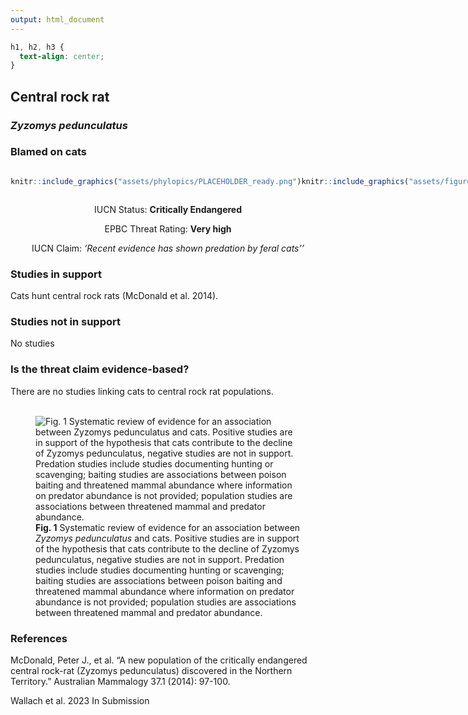 ```yaml
---
output: html_document
---
```

```css
h1, h2, h3 {
  text-align: center;
}
```

## **Central rock rat**
### *Zyzomys pedunculatus*
### Blamed on cats

:::: {style="display: flex;"}

::: {}
  ```r
  knitr::include_graphics("assets/phylopics/PLACEHOLDER_ready.png")
  ```
:::

::: {}

:::

::: {}
  ```r
  knitr::include_graphics("assets/figures/Map_Cat_Zyzomys pedunculatus.png")
  ```
:::

::::
<center>
IUCN Status: **Critically Endangered**

EPBC Threat Rating: **Very high**

IUCN Claim: *'Recent evidence has shown predation by feral cats''*

</center>

### Studies in support

Cats hunt central rock rats (McDonald et al. 2014).

### Studies not in support

No studies

### Is the threat claim evidence-based?

There are no studies linking cats to central rock rat populations.
<br>
<br>

![**Fig. 1**  Systematic review of evidence for an association between *Zyzomys pedunculatus* and cats. Positive studies are in support of the hypothesis that cats contribute to the decline of Zyzomys pedunculatus, negative studies are not in support. Predation studies include studies documenting hunting or scavenging; baiting studies are associations between poison baiting and threatened mammal abundance where information on predator abundance is not provided; population studies are associations between threatened mammal and predator abundance.](assets/figures/Main_Evidence_Cat_Zyzomys pedunculatus.png)

### References

McDonald, Peter J., et al. "A new population of the critically endangered central rock-rat (Zyzomys pedunculatus) discovered in the Northern Territory." Australian Mammalogy 37.1 (2014): 97-100.

Wallach et al. 2023 In Submission

